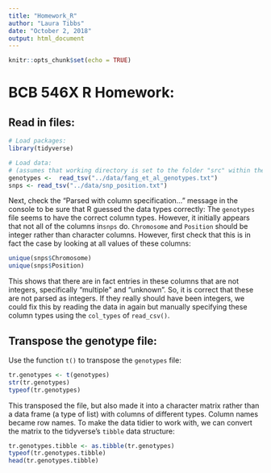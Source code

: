 ```yaml
---
title: "Homework_R"
author: "Laura Tibbs"
date: "October 2, 2018"
output: html_document
---
```


```r
knitr::opts_chunk$set(echo = TRUE)
```
# BCB 546X R Homework:

## Read in files:
```r
# Load packages:
library(tidyverse)

# Load data:
# (assumes that working directory is set to the folder "src" within the project; if not, use setwd() to do so)
genotypes <-  read_tsv("../data/fang_et_al_genotypes.txt")
snps <- read_tsv("../data/snp_position.txt")
```

Next, check the "Parsed with column specification..." message in the console to be sure that R guessed the data types correctly:
The `genotypes` file seems to have the correct column types.
However, it initially appears that not all of the columns in`snps` do. `Chromosome` and `Position` should be integer rather than character columns. However, first check that this is in fact the case by looking at all values of these columns:
```r
unique(snps$Chromosome)
unique(snps$Position)
```
This shows that there are in fact entries in these columns that are not integers, specifically "multiple" and "unknown". So, it is correct that these are not parsed as integers. If they really should have been integers, we could fix this by reading the data in again but manually specifying these column types using the `col_types` of `read_csv()`.

## Transpose the genotype file:
Use the function `t()` to transpose the `genotypes` file:

```r
tr.genotypes <- t(genotypes)
str(tr.genotypes)
typeof(tr.genotypes)
```

This transposed the file, but also made it into a character matrix rather than a data frame (a type of list) with columns of different types. Column names became row names. To make the data tidier to work with, we can convert the matrix to the tidyverse's `tibble` data structure:

```r
tr.genotypes.tibble <- as.tibble(tr.genotypes)
typeof(tr.genotypes.tibble)
head(tr.genotypes.tibble)
```
